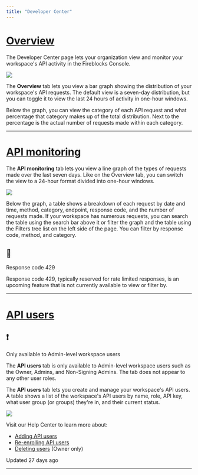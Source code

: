 ```yaml
---
title: "Developer Center"
---
```


# [Overview](#overview)

The Developer Center page lets your organization view and monitor your workspace's API activity in the Fireblocks Console.

![](https://files.readme.io/bd0e69d-developer-center-page-main.png)

The **Overview** tab lets you view a bar graph showing the distribution of your workspace's API requests. The default view is a seven-day distribution, but you can toggle it to view the last 24 hours of activity in one-hour windows.

Below the graph, you can view the category of each API request and what percentage that category makes up of the total distribution. Next to the percentage is the actual number of requests made within each category.

  

* * *

  
# [API monitoring](#api-monitoring)

The **API monitoring** tab lets you view a line graph of the types of requests made over the last seven days. Like on the Overview tab, you can switch the view to a 24-hour format divided into one-hour windows.

![](https://files.readme.io/40ad36c-developer-center-page-api-monitoring.png)

Below the graph, a table shows a breakdown of each request by date and time, method, category, endpoint, response code, and the number of requests made. If your workspace has numerous requests, you can search the table using the search bar above it or filter the graph and the table using the Filters tree list on the left side of the page. You can filter by response code, method, and category.

<Info>

## 📘

Response code 429

Response code 429, typically reserved for rate limited responses, is an upcoming feature that is not currently available to view or filter by.

</Info>
  
  

* * *

  
# [API users](#api-users)
<Warning>

## ❗️

Only available to Admin-level workspace users

The **API users** tab is only available to Admin-level workspace users such as the Owner, Admins, and Non-Signing Admins. The tab does not appear to any other user roles.

</Warning>

The **API users** tab lets you create and manage your workspace's API users. A table shows a list of the workspace's API users by name, role, API key, what user group (or groups) they're in, and their current status.

![](https://files.readme.io/2fc4d18-developer-center-apiuser.png)

Visit our Help Center to learn more about:

*   [Adding API users](https://support.fireblocks.io/hc/en-us/articles/4407823826194-Adding-new-API-users)
*   [Re-enrolling API users](https://support.fireblocks.io/hc/en-us/articles/4412016177554-Re-enrolling-API-users)
*   [Deleting users](https://support.fireblocks.io/hc/en-us/articles/4404971260050-Deleting-Users) (Owner only)

Updated 27 days ago

* * *
